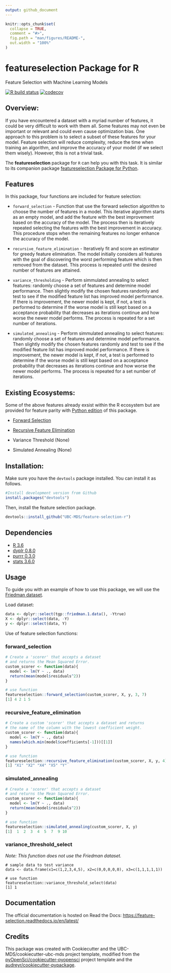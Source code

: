```yaml
---
output: github_document
---
```


<!-- README.md is generated from README.Rmd. Please edit that file -->

```r
knitr::opts_chunk$set(
  collapse = TRUE,
  comment = "#>",
  fig.path = "man/figures/README-",
  out.width = "100%"
)
```

# featureselection Package for R

Feature Selection with Machine Learning Models

<!-- badges: start -->
[![R build status](https://github.com/UBC-MDS/feature-selection-r/workflows/R-CMD-check/badge.svg)](https://github.com/UBC-MDS/feature-selection-r/actions)
[![codecov](https://codecov.io/gh/UBC-MDS/feature-selection-r/branch/master/graph/badge.svg)](https://codecov.io/gh/UBC-MDS/feature-selection-r)
<!-- badges: end -->

## Overview:

If you have encountered a dataset with a myriad number of features, it could be very difficult to work with them all. Some features may not even be important or relevant and could even cause optimization bias. One approach to this problem is to select a subset of these features for your model. Feature selection will reduce complexity, reduce the time when training an algorithm, and improve the accuracy of your model (if we select them wisely). However, this is not a trivial task.

The  **featureselection** package for `R` can help you with this task. It is similar to its companion package [featureselection Package for Python](https://github.com/UBC-MDS/feature-selection-python).

## Features

In this package, four functions are included for feature selection:

* `forward_selection` - Function that use the forward selection algorithm to choose the number of features in a model. This iterative algorithm starts as an empty model, and add the feature with the best improvement based on the accuracy of the model. The process then is iteratively repeated selecting the features with the best improvement in accuracy. This procedure stops when the remaining features no longer enhance the accuracy of the model.

* `recursive_feature_elimination` - Iteratively fit and score an estimator for greedy feature elimination. The model initially considers all features with the goal of discovering the worst performing feature which is then removed from the dataset. This process is repeated until the desired number of features are attained.

* `variance_thresholding` - Perform simmulated annealing to select features: randomly choose a set of features and determine model performance. Then slightly modify the chosen features randomly and test to see if the modified feature list has improved model performance. If there is improvement, the newer model is kept, if not, a test is performed to determine if the worse model is still kept based on a acceptance probability that decreases as iterations continue and how worse the newer model performs. The process is repeated for a set number of iterations.

* `simulated_annealing` - Perform simmulated annealing to select features: randomly choose a set of features and determine model performance. Then slightly modify the chosen features randomly and test to see if the modified feature list has improved model performance. If there is improvement, the newer model is kept, if not, a test is performed to determine if the worse model is still kept based on a acceptance probability that decreases as iterations continue and how worse the newer model performs. The process is repeated for a set number of iterations.

## Existing Ecosystems:

Some of the above features already exsist within the R ecosystem but are provided for feature parity with [Python edition](https://github.com/UBC-MDS/feature-selection-python) of this package.

- [Forward Selection](https://www.rdocumentation.org/packages/MXM/versions/0.9.4/topics/Forward%20selection)

- [Recursive Feature Elimination](https://www.rdocumentation.org/packages/caret/versions/6.0-85/topics/rfe)

- Variance Threshold (None)

- Simulated Annealing (None)

## Installation:

Make sure you have the `devtools` package installed. You can install it as follows.

```r
#Install development version from Github
install.packages("devtools")
```

Then, install the feature selection package.

```r
devtools::install_github("UBC-MDS/feature-selection-r")
```

## Dependencies

- [R 3.6](https://www.r-project.org/)
- [dyplr 0.8.0](https://dplyr.tidyverse.org/)
- [purrr 0.3.0](https://purrr.tidyverse.org/)
- [stats 3.6.0](https://stat.ethz.ch/R-manual/R-devel/library/stats/html/00Index.html)

## Usage

To guide you with an example of how to use this package, we will use the [Friedman dataset](https://www.rdocumentation.org/packages/tgp/versions/2.4-14/topics/friedman.1.data).

Load dataset:
```r
data <- dplyr::select(tgp::friedman.1.data(), -Ytrue)
X <- dplyr::select(data, -Y)
y <- dplyr::select(data, Y)
```

Use of feature selection functions:

### forward_selection

```r
# Create a 'scorer' that accepts a dataset
# and returns the Mean Squared Error.
custom_scorer <- function(data){
  model <- lm(Y ~ ., data)
  return(mean(model$residuals^2))
}

# use function
featureselection::forward_selection(custom_scorer, X, y, 3, 7)
[1] 4 2 1 5
```

### recursive_feature_elimination

```r
# Create a custom 'scorer' that accepts a dataset and returns
# the name of the column with the lowest coefficient weight.
custom_scorer <- function(data){
  model <- lm(Y ~ ., data)
  names(which.min(model$coefficients[-1]))[[1]]
}

# use function
featureselection::recursive_feature_elimination(custom_scorer, X, y, 4)
[1] "X1" "X2" "X4" "X5" "Y"
```

### simulated_annealing

```r
# Create a 'scorer' that accepts a dataset
# and returns the Mean Squared Error.
custom_scorer <- function(data){
  model <- lm(Y ~ ., data)
  return(mean(model$residuals^2))
}

# use function
featureselection::simulated_annealing(custom_scorer, X, y)
[1]  1  2  3  4  5  7  9 10
```

### variance_threshold_select

*Note: This function does not use the Friedman dataset.*
```
# sample data to test variance
data <- data.frame(x1=c(1,2,3,4,5), x2=c(0,0,0,0,0), x3=c(1,1,1,1,1))

# use function
featureselection::variance_threshold_select(data)
[1] 1
```

## Documentation
The official documentation is hosted on Read the Docs: <https://feature-selection.readthedocs.io/en/latest/>

## Credits
This package was created with Cookiecutter and the UBC-MDS/cookiecutter-ubc-mds project template, modified from the [pyOpenSci/cookiecutter-pyopensci](https://github.com/pyOpenSci/cookiecutter-pyopensci) project template and the [audreyr/cookiecutter-pypackage](https://github.com/audreyr/cookiecutter-pypackage).
